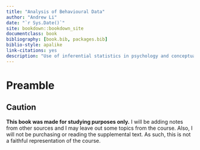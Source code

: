 ```yaml
--- 
title: "Analysis of Behavioural Data"
author: "Andrew Li"
date: "`r Sys.Date()`"
site: bookdown::bookdown_site
documentclass: book
bibliography: [book.bib, packages.bib]
biblio-style: apalike
link-citations: yes
description: "Use of inferential statistics in psychology and conceptual interpretation of data; experimental design (laboratory, field research methods); presentation of data analyses in reports."
---
```


# Preamble

## Caution
**This book was made for studying purposes only.** I will be adding notes from other sources and I may leave out some topics from the course. Also, I will not be purchasing or reading the supplemental text. As such, this is not a faithful representation of the course. 




